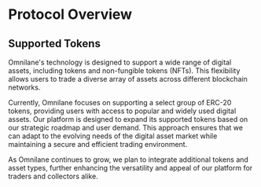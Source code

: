 # Protocol Overview

## Supported Tokens

Omnilane's technology is designed to support a wide range of digital assets, including tokens and non-fungible tokens (NFTs). This flexibility allows users to trade a diverse array of assets across different blockchain networks.

Currently, Omnilane focuses on supporting a select group of ERC-20 tokens, providing users with access to popular and widely used digital assets. Our platform is designed to expand its supported tokens based on our strategic roadmap and user demand. This approach ensures that we can adapt to the evolving needs of the digital asset market while maintaining a secure and efficient trading environment.

As Omnilane continues to grow, we plan to integrate additional tokens and asset types, further enhancing the versatility and appeal of our platform for traders and collectors alike.
